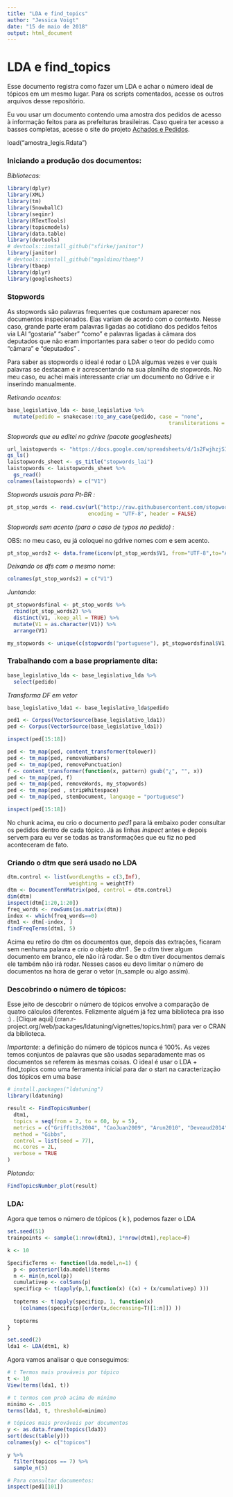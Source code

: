 ---
title: "LDA e find_topics"
author: "Jessica Voigt"
date: "15 de maio de 2018"
output: html_document
---

# LDA e find_topics

Esse documento registra como fazer um LDA e achar o número ideal de tópicos em um mesmo lugar. Para os scripts comentados, acesse os outros arquivos desse repositório. 

Eu vou usar um documento contendo uma amostra dos pedidos de acesso à informação feitos para as prefeituras brasileiras. Caso queira ter acesso a basses completas, acesse o site do projeto [Achados e Pedidos](achadosepedidos.org.br). 

load("amostra_legis.Rdata")

### Iniciando a produção dos documentos:

*Bibliotecas:*

```{r, eval=F }
library(dplyr)
library(XML)
library(tm)
library(SnowballC)
library(seqinr)
library(RTextTools)
library(topicmodels)
library(data.table)
library(devtools)
# devtools::install_github("sfirke/janitor")
library(janitor)
# devtools::install_github("mgaldino/tbaep")
library(tbaep)
library(dplyr)
library(googlesheets)
```

### Stopwords

As stopwords são palavras frequentes que costumam aparecer nos documentos inspecionados. Elas variam de acordo com o contexto. Nesse caso, grande parte eram palavras ligadas ao cotidiano dos pedidos feitos via LAI "gostaria" "saber" "como" e palavras ligadas à câmara dos deputados que não eram importantes para saber o teor do pedido como "câmara" e "deputados" .

Para saber as stopwords o ideal é rodar o LDA algumas vezes e ver quais palavras se destacam e ir acrescentando na sua planilha de stopwords. No meu caso, eu achei mais interessante criar um documento no Gdrive e ir inserindo manualmente.

*Retirando acentos:*

```{r, eval=F}
base_legislativo_lda <- base_legislativo %>%
  mutate(pedido = snakecase::to_any_case(pedido, case = "none",
                                                    transliterations = c("Latin-ASCII")))
```


*Stopwords que eu editei no gdrive (pacote googlesheets)*

```{r, eval=F}
url_laistopwords <- "https://docs.google.com/spreadsheets/d/1s2FwjhzjSIKNR3oE0FjuL8McIihBL-Z9z8BVlH3JeG0/edit?usp=sharing" 
gs_ls() 
laistopwords_sheet <- gs_title("stopwords_lai")
laistopwords <- laistopwords_sheet %>%
  gs_read()
colnames(laistopwords) = c("V1")
```


*Stopwords usuais para Pt-BR :*

```{r, eval=F}
pt_stop_words <- read.csv(url("http://raw.githubusercontent.com/stopwords-iso/stopwords-pt/master/stopwords-pt.txt"),
                          encoding = "UTF-8", header = FALSE)

```

*Stopwords sem acento (para o caso de typos no pedido) :*

OBS: no meu caso, eu já coloquei no gdrive nomes com e sem acento.

```{r, eval=F}
pt_stop_words2 <- data.frame(iconv(pt_stop_words$V1, from="UTF-8",to="ASCII//TRANSLIT")) 
```

*Deixando os dfs com o mesmo nome:*
```{r, eval=F}
colnames(pt_stop_words2) = c("V1")
```

*Juntando:*
```{r, eval=F}
pt_stopwordsfinal <- pt_stop_words %>%
  rbind(pt_stop_words2) %>%
  distinct(V1, .keep_all = TRUE) %>%
  mutate(V1 = as.character(V1)) %>%
  arrange(V1)

my_stopwords <- unique(c(stopwords("portuguese"), pt_stopwordsfinal$V1, laistopwords$V1))

```

### Trabalhando com a base propriamente dita:

```{r, eval = F}
base_legislativo_lda <- base_legislativo_lda %>%
  select(pedido) 
```

*Transforma DF em vetor*

```{r, eval = F}
base_legislativo_lda1 <- base_legislativo_lda$pedido 

ped1 <- Corpus(VectorSource(base_legislativo_lda1)) 
ped <- Corpus(VectorSource(base_legislativo_lda1)) 

inspect(ped[15:18])

ped <- tm_map(ped, content_transformer(tolower))
ped <- tm_map(ped, removeNumbers)
ped <- tm_map(ped, removePunctuation)
f <- content_transformer(function(x, pattern) gsub("¿", "", x))
ped <- tm_map(ped, f)
ped <- tm_map(ped, removeWords, my_stopwords)
ped <- tm_map(ped , stripWhitespace) 
ped <- tm_map(ped, stemDocument, language = "portuguese")

inspect(ped[15:18])

```

No chunk acima, eu crio o documento *ped1* para lá embaixo poder consultar os pedidos dentro de cada tópico. Já as linhas *inspect* antes e depois servem para eu ver se todas as transformações que eu fiz no ped aconteceram de fato.

### Criando o dtm que será usado no LDA

```{r, eval = F}
dtm.control <- list(wordLengths = c(3,Inf),
                    weighting = weightTf)
dtm <- DocumentTermMatrix(ped, control = dtm.control)
dim(dtm)
inspect(dtm[1:20,1:20])
freq_words <- rowSums(as.matrix(dtm))
index <- which(freq_words==0)
dtm1 <- dtm[-index, ]
findFreqTerms(dtm1, 5)
```

Acima eu retiro do dtm os documentos que, depois das extrações, ficaram sem nenhuma palavra e crio o objeto *dtm1* . Se o dtm tiver algum documento em branco, ele não irá rodar. Se o dtm tiver documentos demais ele também não irá rodar. Nesses casos eu devo limitar o número de documentos na hora de gerar o vetor (n_sample ou algo assim).

### Descobrindo o número de tópicos:

Esse jeito de descobrir o número de tópicos envolve a comparação de quatro cálculos diferentes. Felizmente alguém já fez uma biblioteca pra isso :) . [Clique aqui] (cran.r-project.org/web/packages/ldatuning/vignettes/topics.html) para ver o CRAN da biblioteca.

*Importante:* a definição do número de tópicos nunca é 100%. As vezes temos conjuntos de palavras que são usadas separadamente mas os documentos se referem às mesmas coisas. O ideal é usar o LDA + find_topics como uma ferramenta inicial para dar o start na caracterização dos tópicos em uma base

```{r, eval = F}
# install.packages("ldatuning")
library(ldatuning)

result <- FindTopicsNumber(
  dtm1,
  topics = seq(from = 2, to = 60, by = 5),
  metrics = c("Griffiths2004", "CaoJuan2009", "Arun2010", "Deveaud2014"),
  method = "Gibbs",
  control = list(seed = 77),
  mc.cores = 2L,
  verbose = TRUE
) 
```

*Plotando:*
```{r, eval = F}

FindTopicsNumber_plot(result)
```

### LDA:

Agora que temos o número de tópicos ( k ), podemos fazer o LDA

```{r, eval = F}
set.seed(51)
trainpoints <- sample(1:nrow(dtm1), 1*nrow(dtm1),replace=F) 

k <- 10   

SpecificTerms <- function(lda.model,n=1) {
  p <- posterior(lda.model)$terms
  n <- min(n,ncol(p))
  cumulativep <- colSums(p)
  specificp <- t(apply(p,1,function(x) ((x) + (x/cumulativep) )))
  
  topterms <- t(apply(specificp, 1, function(x)
    (colnames(specificp)[order(x,decreasing=T)[1:n]]) ))
  
  topterms
}

set.seed(2)
lda1 <- LDA(dtm1, k)

```

Agora vamos analisar o que conseguimos:

```{r, eval = F}

# t Termos mais prováveis por tópico
t <- 10
View(terms(lda1, t))

# t termos com prob acima de minimo
minimo <- .015
terms(lda1, t, threshold=minimo)  

# tópicos mais prováveis por documentos
y <- as.data.frame(topics(lda3))
sort(desc(table(y)))
colnames(y) <- c("topicos")

y %>%
  filter(topicos == 7) %>%
  sample_n(5)

# Para consultar documentos:
inspect(ped1[101])

```


